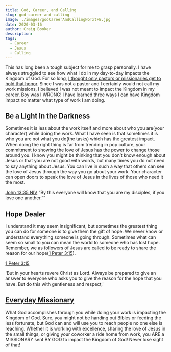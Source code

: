 ```yaml
---
title: God, Career, and Calling
slug: god-career-and-calling
image: ./images/godCareerAndCallingNoTxtFB.jpg
date: 2020-03-16
author: Craig Booker
description:
tags:
  - Career
  - Jesus
  - Calling
---
```


This has long been a tough subject for me to grasp personally. I have always struggled to see how what I do in my day-to-day impacts the Kingdom of God. For so long, [I thought only pastors or missionaries get to hold that honor](https://www.craigbooker.com/blog/where-do-missionaries-come-from/). Since I was not a pastor and I certainly would not call my work missions, I believed I was not meant to impact the Kingdom in my career. Boy was I WRONG! I have learned three ways I can have Kingdom impact no matter what type of work I am doing.

## Be a Light In the Darkness

Sometimes it is less about the work itself and more about who you are(your character) while doing the work. What I have seen is that sometimes it is who you are not what you do(the tasks) which has the greatest impact. When doing the right thing is far from trending in pop culture, your commitment to showing the love of Jesus has the power to change those around you. I know you might be thinking that you don’t know enough about Jesus or that you are not good with words, but many times you do not need to say anything about Jesus. You can live in such a way that others can see the love of Jesus through the way you go about your work. Your character can open doors to speak the love of Jesus in the lives of those who need it the most.

[‭‭John‬ ‭13:35‬ ‭NIV‬‬](https://www.bible.com/bible/111/jhn.13.35.niv)
“By this everyone will know that you are my disciples, if you love one another.””

## Hope Dealer

I understand it may seem insignificant, but sometimes the greatest thing you can do for someone is to give them the gift of hope. We never know or understand everything someone is going through. Sometimes what can seem so small to you can mean the world to someone who has lost hope. Remember, we as followers of Jesus are called to be ready to share the reason for our hope([1 Peter 3:15](https://my.bible.com/bible/111/1PE.3.15)).

[1 Peter 3:15](https://my.bible.com/bible/111/1PE.3.15)

'But in your hearts revere Christ as Lord. Always be prepared to give an answer to everyone who asks you to give the reason for the hope that you have. But do this with gentleness and respect,'

## [Everyday Missionary](https://www.craigbooker.com/blog/3-misconceptions-of-missionaries/)

What God accomplishes through you while doing your work is impacting the Kingdom of God. Sure, you might not be handing out Bibles or feeding the less fortunate, but God can and will use you to reach people no one else is reaching. Whether it is working with excellence, sharing the love of Jesus in the small things, or giving your coworker a ride home from work, you ARE a MISSIONARY sent BY GOD to impact the Kingdom of God! Never lose sight of that!
